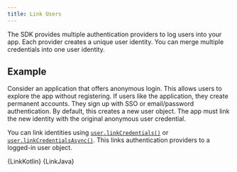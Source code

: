 ```yaml
---
title: Link Users
---
```


The SDK provides multiple authentication providers to log users into your
app. Each provider creates a unique user identity.
You can merge multiple credentials into one user identity.

## Example

Consider an application that offers anonymous login. This allows users
to explore the app without registering. If users like the application,
they create permanent accounts. They sign up with SSO or email/password
authentication. By default,  this creates a new user object. The app
must link the new identity with the original anonymous user credential.

You can link identities using
[`user.linkCredentials()`](https://docs.mongodb.com/realm-sdks/java/latest/io/realm/mongodb/User.html#linkCredentials-io.realm.mongodb.Credentials-)
or [`user.linkCredentialsAsync()`](https://docs.mongodb.com/realm-sdks/java/latest/io/realm/mongodb/User.html#linkCredentialsAsync-io.realm.mongodb.Credentials-io.realm.mongodb.App.Callback-).
This links authentication providers to a logged-in user object.

<Tabs groupId="java-sdk-languages">
    <TabItem value="kotlin" label="Kotlin">
        <CodeBlock language="kotlin">{LinkKotlin}</CodeBlock>
    </TabItem>
    <TabItem value="java" label="Java">
        <CodeBlock language="java">{LinkJava}</CodeBlock>
    </TabItem>
</Tabs>
